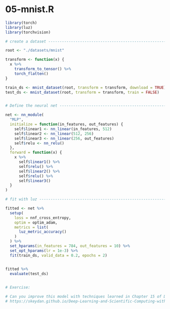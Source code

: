 # 05-mnist.R

``` r
library(torch)
library(luz)
library(torchvision)

# create a dataset --------------------------------------------------------

root <- "./datasets/mnist"

transform <- function(x) {
  x %>% 
    transform_to_tensor() %>% 
    torch_flatten()
}

train_ds <- mnist_dataset(root, transform = transform, download = TRUE)
test_ds <- mnist_dataset(root, transform = transform, train = FALSE)


# Define the neural net ---------------------------------------------------

net <- nn_module(
  "MLP",
  initialize = function(in_features, out_features) {
    self$linear1 <- nn_linear(in_features, 512)
    self$linear2 <- nn_linear(512, 256)
    self$linear3 <- nn_linear(256, out_features)
    self$relu <- nn_relu()
  },
  forward = function(x) {
    x %>% 
      self$linear1() %>% 
      self$relu() %>% 
      self$linear2() %>% 
      self$relu() %>% 
      self$linear3()
  }
)

# fit with luz ------------------------------------------------------------

fitted <- net %>% 
  setup(
    loss = nnf_cross_entropy,
    optim = optim_adam,
    metrics = list(
      luz_metric_accuracy()
    )
  ) %>% 
  set_hparams(in_features = 784, out_features = 10) %>% 
  set_opt_hparams(lr = 1e-3) %>% 
  fit(train_ds, valid_data = 0.2, epochs = 2)


fitted %>% 
  evaluate(test_ds)
  

# Exercise:

# Can you improve this model with techniques learned in Chapter 15 of Dl with R book?
# https://skeydan.github.io/Deep-Learning-and-Scientific-Computing-with-R-torch/image_classification_1.html#classification-on-tiny-imagenet
```
